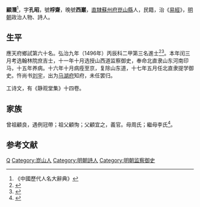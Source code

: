 {{明清人物信息框
| 姓名 = 顧潛
| 原名 =
| 圖片名稱= 
| 圖片大小 =
| 圖片說明 = 
| 最高職務 =
| 國家 = 大明 
| 爵位 =
| 籍貫 = [[南直隸|直隸]][[蘇州府|蘇州府]][[崑山縣|崑山縣]]
| 族裔 = 
| 字號 = 字孔昭，號桴齋，晚號西巖
| 諡號 =
| 出生日期 = 天順五年（1461年）
| 出生地點 =
| 逝世日期 = 嘉靖十三年（1534年）
| 逝世地點 =
| 墓葬 =
| 配偶 = 龔氏
| 親屬 = 子[[顾梦圭|顾梦圭]]，嘉靖二年进士<br>曾孫 [[顧天埈|顧天埈]]
| 出身 =
* 弘治二年己酉科舉人
* 弘治九年丙辰科進士出身
| 經歷 =
| 著作 =  
*《靜觀堂集》十四卷
}}
'''顧潛'''{{BD|1461年||1534年||G}}<ref>《中國歷代人名大辭典》</ref>，字'''孔昭'''，號'''桴齋'''，晚號'''西巖'''，[[南直隸|直隸]][[蘇州府|蘇州府]][[崑山縣|崑山縣]]人，民籍，治《[[易經|易經]]》，[[明朝|明朝]]政治人物、詩人。

== 生平 ==
應天府鄉試第六十名。弘治九年（1496年）丙辰科二甲第三名進士<ref>{{Cite book|title=《[[皇明贡举考|皇明贡举考]]》卷五|last=（明）[[张朝瑞|张朝瑞]]|first=|publisher=《续修四库全书》史部第828册|year=|isbn=|location=|pages=}}</ref><ref>{{Cite book|title=贡举志五种 上|last=鲁小俊，江俊伟著|first=|publisher=武汉：武汉大学出版社|year=2009|isbn=978-7-307-07043-1|location=|pages=}}</ref>。本年闰三月考选翰林院庶吉士，十一年十月选授山西道监察御史，奉命北直隶山东河南印马，十五年养病。十六年十月病痊至京，复除山东道，十七年五月任北直隶提学御史。忤尚书[[刘宇|刘宇]]，出为[[马湖府|马湖府]]知府，未任罢归。

工诗文，有《静观堂集》十四卷。

== 家族 ==
曾祖顧良，遇例冠帶；祖父顧恂；父顧宜之，義官。母周氏；繼母李氏<ref>{{Cite book|title=天一阁藏明代科举录选刊 登科录 点校本|last=龚延明主编|first=|publisher=宁波出版社|year=2016|isbn=978-7-5526-2320-8|location=宁波|pages=|quote=《明代登科錄彙編》之《弘治九年進士登科錄》}}</ref>。

==参考文献==
{{reflist}}

{{弘治九年丙辰科殿試金榜}}

{{Authority control}}

{{DEFAULTSORT:Gu顧}}
[[Category:顧姓|Q]]
[[Category:崑山人|Category:崑山人]]
[[Category:明朝詩人|Category:明朝詩人]]
[[Category:明朝监察御史|Category:明朝监察御史]]